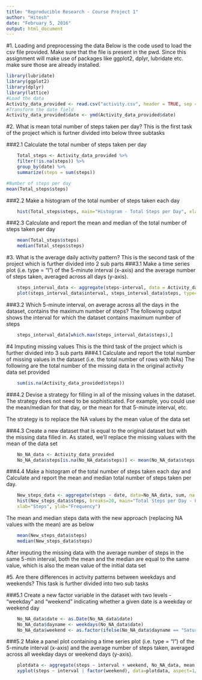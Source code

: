 ```yaml
---
title: "Reproducible Research - Course Project 1"
author: "Hitesh"
date: "February 5, 2016"
output: html_document
---
```


#1. Loading and preprocessing the data
Below is the code used to load the csv file provided. Make sure that the file is present in the pwd. Since this assignment will make use of packages like ggplot2, dplyr, lubridate etc. make sure those are already installed. 

```r

library(lubridate)
library(ggplot2)
library(dplyr)
library(lattice)
#Load the data
Activity_data_provided <- read.csv("activity.csv", header = TRUE, sep = ',', colClasses = c("numeric", "character", "integer"))
#Transform the date field
Activity_data_provided$date <- ymd(Activity_data_provided$date)
```

#2. What is mean total number of steps taken per day?
This is the first task of the project which is furtner divided into below three subtasks

###2.1 Calculate the total number of steps taken per day

```r
    Total_steps <- Activity_data_provided %>%
    filter(!is.na(steps)) %>%
    group_by(date) %>%
    summarize(steps = sum(steps))

#Number of steps per day
mean(Total_steps$steps)
```

###2.2 Make a histogram of the total number of steps taken each day
```r
    hist(Total_steps$steps, main="Histogram - Total Steps per Day", xlab="Steps", ylab="Frequency", breaks=20)
```

###2.3 Calculate and report the mean and median of the total number of steps taken per day
```r
    mean(Total_steps$steps)
    median(Total_steps$steps)
```

#3. What is the average daily activity pattern?
This is the second task of the project which is further divided into 2 sub parts
###3.1 Make a time series plot (i.e. type = "l") of the 5-minute interval (x-axis) and the average number of steps taken, averaged across all days (y-axis).
```r
    steps_interval_data <- aggregate(steps~interval, data = Activity_data_provided, mean, na.rm = TRUE)
    plot(steps_interval_data$interval, steps_interval_data$steps, type="l", main="Time series plot - Average Steps per Five Minute Interval", xlab="Interval", ylab="Average steps")
```

###3.2 Which 5-minute interval, on average across all the days in the dataset, contains the maximum number of steps?
The following output shows the interval for which the dataset contains maximum number of steps
```r
    steps_interval_data[which.max(steps_interval_data$steps),]
```

#4 Imputing missing values
This is the third task of the project which is further divided into 3 sub parts
###4.1 Calculate and report the total number of missing values in the dataset (i.e. the total number of rows with NAs)
The following are the total number of the missing data in the original activity data set provided
```r
    sum(is.na(Activity_data_provided$steps))
```

###4.2 Devise a strategy for filling in all of the missing values in the dataset. The strategy does not need to be sophisticated. For example, you could use the mean/median for that day, or the mean for that 5-minute interval, etc.

The strategy is to replace the NA values by the mean value of the data set

###4.3 Create a new dataset that is equal to the original dataset but with the missing data filled in.
As stated, we'll replace the missing values with the mean of the data set
```r
    No_NA_data <- Activity_data_provided
    No_NA_data$steps[is.na(No_NA_data$steps)] <- mean(No_NA_data$steps, na.rm=TRUE)
```

###4.4 Make a histogram of the total number of steps taken each day and Calculate and report the mean and median total number of steps taken per day. 
```r
    New_steps_data <- aggregate(steps ~ date, data=No_NA_data, sum, na.rm=TRUE)
    hist(New_steps_data$steps, breaks=20, main="Total Steps per Day - Updated Data",
    xlab="Steps", ylab="Frequency")
```
The mean and median steps data with the new approach (replacing NA values with the mean) are as below
```r
    mean(New_steps_data$steps)
    median(New_steps_data$steps)
```

After imputing the missing data with the average number of steps in the same 5-min interval, both the mean and the median are equal to the same value, which is also the mean value of the initial data set


#5. Are there differences in activity patterns between weekdays and weekends?
This task is further divided into two sub tasks

###5.1 Create a new factor variable in the dataset with two levels - "weekday" and "weekend" indicating whether a given date is a weekday or weekend day

```r
    No_NA_data$date <- as.Date(No_NA_data$date)
    No_NA_data$dayname <- weekdays(No_NA_data$date)
    No_NA_data$weekend <- as.factor(ifelse(No_NA_data$dayname == "Saturday" | No_NA_data$dayname == "Sunday", "weekend", "weekday"))

```

###5.2 Make a panel plot containing a time series plot (i.e. type = "l") of the 5-minute interval (x-axis) and the average number of steps taken, averaged across all weekday days or weekend days (y-axis). 
```r
    plotdata <- aggregate(steps ~ interval + weekend, No_NA_data, mean)
    xyplot(steps ~ interval | factor(weekend), data=plotdata, aspect=1/3, type="l")
```

